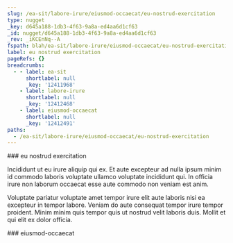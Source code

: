 ```yaml
---
slug: /ea-sit/labore-irure/eiusmod-occaecat/eu-nostrud-exercitation
type: nugget
_key: d645a188-1db3-4f63-9a8a-ed4aa6d1cf63
_id: nugget/d645a188-1db3-4f63-9a8a-ed4aa6d1cf63
_rev: _iKCEnNq--A
fspath: blah/ea-sit/labore-irure/eiusmod-occaecat/eu-nostrud-exercitation.md
label: eu nostrud exercitation
pageRefs: {}
breadcrumbs:
  - - label: ea-sit
      shortlabel: null
      _key: '12411968'
    - label: labore-irure
      shortlabel: null
      _key: '12412468'
    - label: eiusmod-occaecat
      shortlabel: null
      _key: '12412491'
paths:
  - /ea-sit/labore-irure/eiusmod-occaecat/eu-nostrud-exercitation
---
```


<NuggetArea>
<Nugget slug="/ea-sit/labore-irure/eiusmod-occaecat/eu-nostrud-exercitation" type="nugget" _key="d645a188-1db3-4f63-9a8a-ed4aa6d1cf63" _id="nugget/d645a188-1db3-4f63-9a8a-ed4aa6d1cf63" _rev="_iKCEnNq--A" fspath="blah/ea-sit/labore-irure/eiusmod-occaecat/eu-nostrud-exercitation.md" label="eu nostrud exercitation" paths="/ea-sit/labore-irure/eiusmod-occaecat/eu-nostrud-exercitation">
<NuggetBody>
### eu nostrud exercitation

Incididunt ut eu irure aliquip qui ex. Et aute excepteur ad nulla ipsum minim id commodo laboris voluptate ullamco voluptate incididunt qui. In officia irure non laborum occaecat esse aute commodo non veniam est anim.

Voluptate pariatur voluptate amet tempor irure elit aute laboris nisi ea excepteur in tempor labore. Veniam do aute consequat tempor irure tempor proident. Minim minim quis tempor quis ut nostrud velit laboris duis. Mollit et qui elit ex dolor officia.

</NuggetBody>
<Breadcrumbs>
<Crumbs>
<Crumb _key="12411968" label="ea-sit" /><Crumb _key="12412468" label="labore-irure" /><Crumb _key="12412491" label="eiusmod-occaecat" />
</Crumbs>
</Breadcrumbs>
</Nugget>

<NuggetsInbound>
</NuggetsInbound>
<NuggetsOutbound>
</NuggetsOutbound>
</NuggetArea>
<PassagesInbound>
<Passage direction="inbound" type="passage" _key="12412491" _id="passage/12412491" _rev="_iKCEnNq---" label="eiusmod-occaecat" passage="eiusmod-occaecat" fspath="blah/ea-sit/labore-irure/eiusmod-occaecat" paths="/ea-sit/labore-irure/eiusmod-occaecat" slug="/ea-sit/labore-irure/eiusmod-occaecat">
<NuggetBody>
### eiusmod-occaecat

</NuggetBody>
<Breadcrumbs>
<Crumbs>
<Crumb _key="12411968" label="ea-sit" /><Crumb _key="12412468" label="labore-irure" />
</Crumbs>
</Breadcrumbs>
</Passage>

</PassagesInbound>
<PassagesOutbound>
</PassagesOutbound>